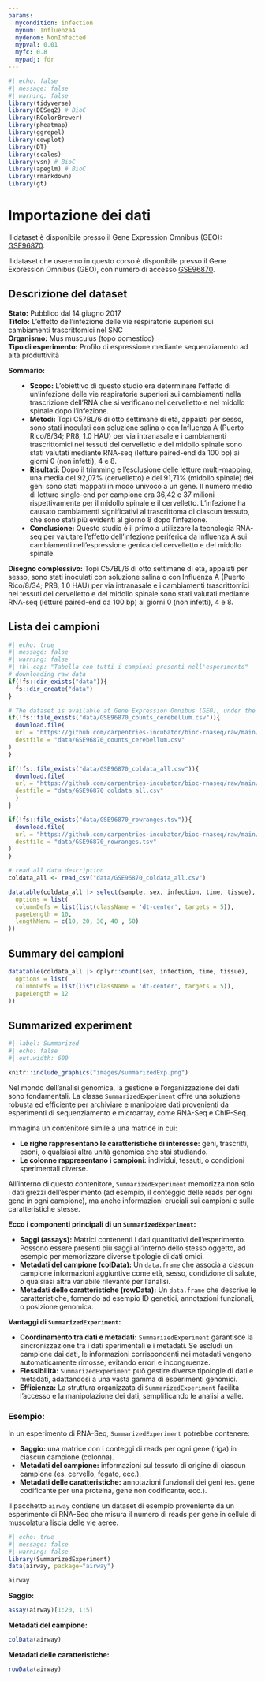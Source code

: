 ```yaml
---
params:
  mycondition: infection
  mynum: InfluenzaA
  mydenom: NonInfected
  mypval: 0.01
  myfc: 0.8
  mypadj: fdr
---
```



```r
#| echo: false
#| message: false
#| warning: false
library(tidyverse)
library(DESeq2) # BioC
library(RColorBrewer)
library(pheatmap)
library(ggrepel)
library(cowplot)
library(DT)
library(scales)
library(vsn) # BioC
library(apeglm) # BioC
library(rmarkdown)
library(gt)
```

# Importazione dei dati {#sec-preproc-import}

::: {.content-hidden unless-meta="features.advanced_analysis"}
Il dataset è disponibile presso il Gene Expression Omnibus (GEO): [GSE96870](https://www.ncbi.nlm.nih.gov/geo/query/acc.cgi?acc=GSE96870).
:::


::: {.content-hidden when-meta="features.advanced_analysis"}
Il dataset che useremo in questo corso è disponibile presso il Gene Expression Omnibus (GEO), con numero di accesso [GSE96870](https://www.ncbi.nlm.nih.gov/geo/query/acc.cgi?acc=GSE96870).


## Descrizione del dataset

**Stato:** Pubblico dal 14 giugno 2017\
**Titolo:** L'effetto dell'infezione delle vie respiratorie superiori sui cambiamenti trascrittomici nel SNC\
**Organismo:** Mus musculus (topo domestico)\
**Tipo di esperimento:** Profilo di espressione mediante sequenziamento ad alta produttività\

**Sommario:**

::: {style="margin-left: 20px"}
- **Scopo:** L'obiettivo di questo studio era determinare l'effetto di un'infezione delle vie respiratorie superiori sui cambiamenti nella trascrizione dell'RNA che si verificano nel cervelletto e nel midollo spinale dopo l'infezione.\
- **Metodi:** Topi C57BL/6 di otto settimane di età, appaiati per sesso, sono stati inoculati con soluzione salina o con Influenza A (Puerto Rico/8/34; PR8, 1.0 HAU) per via intranasale e i cambiamenti trascrittomici nei tessuti del cervelletto e del midollo spinale sono stati valutati mediante RNA-seq (letture paired-end da 100 bp) ai giorni 0 (non infetti), 4 e 8.\
- **Risultati:** Dopo il trimming e l'esclusione delle letture multi-mapping, una media del 92,07% (cervelletto) e del 91,71% (midollo spinale) dei geni sono stati mappati in modo univoco a un gene. Il numero medio di letture single-end per campione era 36,42 e 37 milioni rispettivamente per il midollo spinale e il cervelletto. L'infezione ha causato cambiamenti significativi al trascrittoma di ciascun tessuto, che sono stati più evidenti al giorno 8 dopo l'infezione.\
- **Conclusione:** Questo studio è il primo a utilizzare la tecnologia RNA-seq per valutare l'effetto dell'infezione periferica da influenza A sui cambiamenti nell'espressione genica del cervelletto e del midollo spinale.\
:::

**Disegno complessivo:** Topi C57BL/6 di otto settimane di età, appaiati per sesso, sono stati inoculati con soluzione salina o con Influenza A (Puerto Rico/8/34; PR8, 1.0 HAU) per via intranasale e i cambiamenti trascrittomici nei tessuti del cervelletto e del midollo spinale sono stati valutati mediante RNA-seq (letture paired-end da 100 bp) ai giorni 0 (non infetti), 4 e 8.\

:::


## Lista dei campioni

```r
#| echo: true
#| message: false
#| warning: false
#| tbl-cap: "Tabella con tutti i campioni presenti nell'esperimento"
# downloading raw data
if(!fs::dir_exists("data")){
  fs::dir_create("data")
}

# The dataset is available at Gene Expression Omnibus (GEO), under the accession number GSE96870. 
if(!fs::file_exists("data/GSE96870_counts_cerebellum.csv")){
  download.file(
  url = "https://github.com/carpentries-incubator/bioc-rnaseq/raw/main/episodes/data/GSE96870_counts_cerebellum.csv", 
  destfile = "data/GSE96870_counts_cerebellum.csv"
)
}

if(!fs::file_exists("data/GSE96870_coldata_all.csv")){
  download.file(
  url = "https://github.com/carpentries-incubator/bioc-rnaseq/raw/main/episodes/data/GSE96870_coldata_all.csv", 
  destfile = "data/GSE96870_coldata_all.csv"
  )
}

if(!fs::file_exists("data/GSE96870_rowranges.tsv")){
  download.file(
  url = "https://github.com/carpentries-incubator/bioc-rnaseq/raw/main/episodes/data/GSE96870_rowranges.tsv", 
  destfile = "data/GSE96870_rowranges.tsv"
)
}

# read all data description
coldata_all <- read_csv("data/GSE96870_coldata_all.csv")

datatable(coldata_all |> select(sample, sex, infection, time, tissue),
  options = list(
  columnDefs = list(list(className = 'dt-center', targets = 5)),
  pageLength = 10,
  lengthMenu = c(10, 20, 30, 40 , 50)
))
```

## Summary dei campioni

```r
datatable(coldata_all |> dplyr::count(sex, infection, time, tissue),
  options = list(
  columnDefs = list(list(className = 'dt-center', targets = 5)),
  pageLength = 12
))
```

## Summarized experiment

```r
#| label: Summarized 
#| echo: false
#| out.width: 600

knitr::include_graphics("images/summarizedExp.png")
```


Nel mondo dell'analisi genomica, la gestione e l'organizzazione dei dati sono fondamentali.  La classe `SummarizedExperiment` offre una soluzione robusta ed efficiente per archiviare e manipolare dati provenienti da esperimenti di sequenziamento e microarray, come RNA-Seq e ChIP-Seq.

Immagina un contenitore simile a una matrice in cui:

* **Le righe rappresentano le caratteristiche di interesse:** geni, trascritti, esoni, o qualsiasi altra unità genomica che stai studiando.
* **Le colonne rappresentano i campioni:**  individui, tessuti, o condizioni sperimentali diverse.

All'interno di questo contenitore, `SummarizedExperiment` memorizza non solo i dati grezzi dell'esperimento (ad esempio, il conteggio delle reads per ogni gene in ogni campione), ma anche informazioni cruciali sui campioni e sulle caratteristiche stesse.

**Ecco i componenti principali di un `SummarizedExperiment`:**

* **Saggi (assays):** Matrici contenenti i dati quantitativi dell'esperimento. Possono essere presenti più saggi all'interno dello stesso oggetto, ad esempio per memorizzare diverse tipologie di dati omici.
* **Metadati del campione (colData):** Un `data.frame` che associa a ciascun campione informazioni aggiuntive come età, sesso, condizione di salute, o qualsiasi altra variabile rilevante per l'analisi.
* **Metadati delle caratteristiche (rowData):** Un `data.frame` che descrive le caratteristiche, fornendo ad esempio ID genetici, annotazioni funzionali, o posizione genomica.

**Vantaggi di `SummarizedExperiment`:**

* **Coordinamento tra dati e metadati:**  `SummarizedExperiment` garantisce la sincronizzazione tra i dati sperimentali e i metadati.  Se escludi un campione dai dati, le informazioni corrispondenti nei metadati vengono automaticamente rimosse, evitando errori e incongruenze.
* **Flessibilità:** `SummarizedExperiment`  può gestire diverse tipologie di dati e metadati, adattandosi a una vasta gamma di esperimenti genomici.
* **Efficienza:** La struttura organizzata di `SummarizedExperiment` facilita l'accesso e la manipolazione dei dati, semplificando le analisi a valle.

### Esempio:

In un esperimento di RNA-Seq, `SummarizedExperiment` potrebbe contenere:

* **Saggio:** una matrice con i conteggi di reads per ogni gene (riga) in ciascun campione (colonna).
* **Metadati del campione:** informazioni sul tessuto di origine di ciascun campione (es. cervello, fegato, ecc.).
* **Metadati delle caratteristiche:**  annotazioni funzionali dei geni (es. gene codificante per una proteina, gene non codificante, ecc.).

Il pacchetto `airway` contiene un dataset di esempio proveniente da un esperimento di RNA-Seq che misura il numero di reads per gene in cellule di muscolatura liscia delle vie aeree.

```r
#| echo: true
#| message: false
#| warning: false
library(SummarizedExperiment)
data(airway, package="airway")

airway
```

**Saggio:**
```r
assay(airway)[1:20, 1:5]
```

**Metadati del campione:**
```r
colData(airway)
```

**Metadati delle caratteristiche:**
```r
rowData(airway)
```
